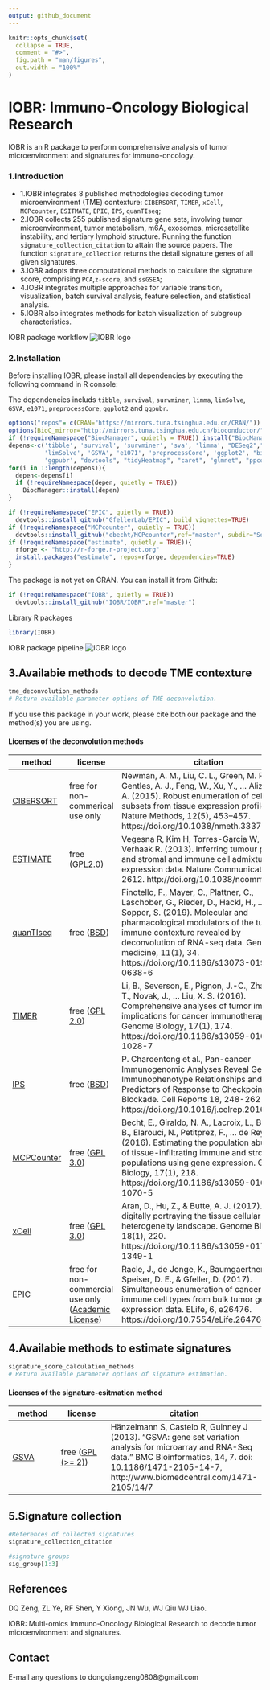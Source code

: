```yaml
---
output: github_document
---
```


<!-- README.md is generated from README.Rmd. Please edit that file -->

```r
knitr::opts_chunk$set(
  collapse = TRUE,
  comment = "#>",
  fig.path = "man/figures",
  out.width = "100%"
)
```

# IOBR: Immuno-Oncology Biological Research

IOBR is an R package to perform comprehensive analysis of tumor microenvironment and signatures for immuno-oncology.


### 1.Introduction

- 1.IOBR integrates 8 published methodologies decoding tumor microenvironment (TME) contexture: `CIBERSORT`, `TIMER`, `xCell`, `MCPcounter`, `ESITMATE`, `EPIC`, `IPS`, `quanTIseq`; 
- 2.IOBR collects 255 published signature gene sets, involving tumor microenvironment, tumor metabolism, m6A, exosomes, microsatellite instability, and tertiary lymphoid structure. Running the function `signature_collection_citation` to attain the source papers. The function `signature_collection` returns the detail signature genes of all given signatures.
- 3.IOBR adopts three computational methods to calculate the signature score, comprising `PCA`,`z-score`, and `ssGSEA`;
- 4.IOBR integrates multiple approaches for variable transition, visualization, batch survival analysis, feature selection, and statistical analysis.
- 5.IOBR also integrates methods for batch visualization of subgroup characteristics.

IOBR package workflow
![IOBR logo](./man/figures/IOBR-Workflow.png)

### 2.Installation
Before installing IOBR, please install all dependencies by executing the following command in R console:

The dependencies includs `tibble`, `survival`, `survminer`, `limma`, `limSolve`, `GSVA`, `e1071`, `preprocessCore`, `ggplot2` and `ggpubr`.

```r
options("repos"= c(CRAN="https://mirrors.tuna.tsinghua.edu.cn/CRAN/"))
options(BioC_mirror="http://mirrors.tuna.tsinghua.edu.cn/bioconductor/")
if (!requireNamespace("BiocManager", quietly = TRUE)) install("BiocManager")
depens<-c('tibble', 'survival', 'survminer', 'sva', 'limma', "DESeq2","devtools",
          'limSolve', 'GSVA', 'e1071', 'preprocessCore', 'ggplot2', "biomaRt",
          'ggpubr', "devtools", "tidyHeatmap", "caret", "glmnet", "ppcor","timeROC","pracma")
for(i in 1:length(depens)){
  depen<-depens[i]
  if (!requireNamespace(depen, quietly = TRUE))
    BiocManager::install(depen)
}

if (!requireNamespace("EPIC", quietly = TRUE))
  devtools::install_github("GfellerLab/EPIC", build_vignettes=TRUE)
if (!requireNamespace("MCPcounter", quietly = TRUE))
  devtools::install_github("ebecht/MCPcounter",ref="master", subdir="Source")
if (!requireNamespace("estimate", quietly = TRUE)){
  rforge <- "http://r-forge.r-project.org"
  install.packages("estimate", repos=rforge, dependencies=TRUE)
}

```

The package is not yet on CRAN. You can install it from Github:
```r
if (!requireNamespace("IOBR", quietly = TRUE))
  devtools::install_github("IOBR/IOBR",ref="master")
```

Library R packages

```r
library(IOBR) 
```

IOBR package pipeline
![IOBR logo](./man/figures/IOBR-Package.png)


## 3.Availabie methods to decode TME contexture

```r
tme_deconvolution_methods
# Return available parameter options of TME deconvolution.
```

If you use this package in your work, please cite both our package and the method(s) you are using.

#### Licenses of the deconvolution methods
| method | license | citation |
|--------|---------|----------|
| [CIBERSORT](https://cibersort.stanford.edu/) | free for non-commerical use only | Newman, A. M., Liu, C. L., Green, M. R., Gentles, A. J., Feng, W., Xu, Y., … Alizadeh, A. A. (2015). Robust enumeration of cell subsets from tissue expression profiles. Nature Methods, 12(5), 453–457.  https://doi.org/10.1038/nmeth.3337 |
| [ESTIMATE](https://bioinformatics.mdanderson.org/public-software/estimate/) | free ([GPL2.0](	https://bioinformatics.mdanderson.org/estimate/)) | Vegesna R, Kim H, Torres-Garcia W, ..., Verhaak R. (2013). Inferring tumour purity and stromal and immune cell admixture from expression data. Nature Communications 4, 2612. http://doi.org/10.1038/ncomms3612 |
| [quanTIseq](http://icbi.at/software/quantiseq/doc/index.html) | free ([BSD](https://github.com/icbi-lab/immunedeconv/blob/master/LICENSE.md)) | Finotello, F., Mayer, C., Plattner, C., Laschober, G., Rieder, D., Hackl, H., ..., Sopper, S. (2019). Molecular and pharmacological modulators of the tumor immune contexture revealed by deconvolution of RNA-seq data. Genome medicine, 11(1), 34. https://doi.org/10.1186/s13073-019-0638-6 |
| [TIMER](http://cistrome.org/TIMER/) | free ([GPL 2.0](http://cistrome.org/TIMER/download.html)) | Li, B., Severson, E., Pignon, J.-C., Zhao, H., Li, T., Novak, J., … Liu, X. S. (2016). Comprehensive analyses of tumor immunity: implications for cancer immunotherapy. Genome Biology, 17(1), 174.  https://doi.org/10.1186/s13059-016-1028-7 |
| [IPS](https://github.com/icbi-lab/Immunophenogram) | free ([BSD](https://github.com/icbi-lab/Immunophenogram/blob/master/LICENSE)) | P. Charoentong et al., Pan-cancer Immunogenomic Analyses Reveal Genotype-Immunophenotype Relationships and Predictors of Response to Checkpoint Blockade. Cell Reports 18, 248-262 (2017). https://doi.org/10.1016/j.celrep.2016.12.019 |
| [MCPCounter](https://github.com/ebecht/MCPcounter) | free ([GPL 3.0](https://github.com/ebecht/MCPcounter/blob/master/Source/License)) | Becht, E., Giraldo, N. A., Lacroix, L., Buttard, B., Elarouci, N., Petitprez, F., … de Reyniès, A. (2016). Estimating the population abundance of tissue-infiltrating immune and stromal cell populations using gene expression. Genome Biology, 17(1), 218. https://doi.org/10.1186/s13059-016-1070-5 |
| [xCell](http://xcell.ucsf.edu/) | free ([GPL 3.0](https://github.com/dviraran/xCell/blob/master/DESCRIPTION)) | Aran, D., Hu, Z., & Butte, A. J. (2017). xCell: digitally portraying the tissue cellular heterogeneity landscape. Genome Biology, 18(1), 220. https://doi.org/10.1186/s13059-017-1349-1 |
| [EPIC](https://gfellerlab.shinyapps.io/EPIC_1-1/) | free for non-commercial use only ([Academic License](https://github.com/GfellerLab/EPIC/blob/master/LICENSE)) | Racle, J., de Jonge, K., Baumgaertner, P., Speiser, D. E., & Gfeller, D. (2017). Simultaneous enumeration of cancer and immune cell types from bulk tumor gene expression data. ELife, 6, e26476. https://doi.org/10.7554/eLife.26476 |


## 4.Availabie methods to estimate signatures
```r
signature_score_calculation_methods
# Return available parameter options of signature estimation.
```

#### Licenses of the signature-esitmation method
| method | license | citation |
|--------|---------|----------|
| [GSVA](http://www.bioconductor.org/packages/release/bioc/html/GSVA.html) | free ([GPL (>= 2)](https://github.com/rcastelo/GSVA)) | Hänzelmann S, Castelo R, Guinney J (2013). “GSVA: gene set variation analysis for microarray and RNA-Seq data.” BMC Bioinformatics, 14, 7. doi: 10.1186/1471-2105-14-7, http://www.biomedcentral.com/1471-2105/14/7 |

## 5.Signature collection
```r
#References of collected signatures
signature_collection_citation

#signature groups
sig_group[1:3]
```


References
---------
DQ Zeng, ZL Ye, RF Shen, Y Xiong, JN Wu, WJ Qiu  WJ Liao.

IOBR: Multi-omics Immuno-Oncology Biological Research to decode tumor microenvironment and signatures.


Contact
---------
E-mail any questions to dongqiangzeng0808@gmail.com
